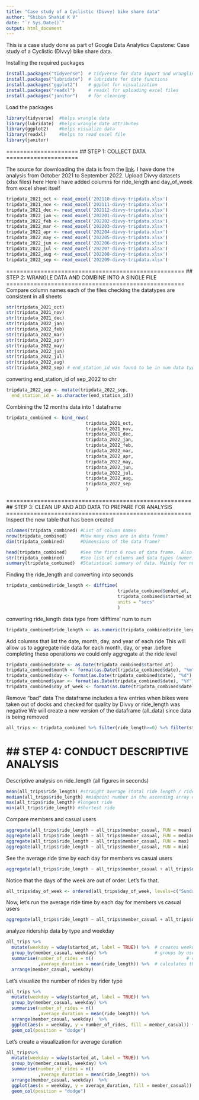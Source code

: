 ---
title: "Case study of a Cyclistic (Divvy) bike share data"
author: "Shibin Shahid K V"
date: "`r Sys.Date()`"
output: html_document
---
 
This is a case study done as part of Google Data Analytics Capstone: Case study of a Cyclistic (Divvy) bike share data.

Installing the required packages
```{r message=FALSE, warning=FALSE}
install.packages("tidyverse")  # tidyverse for data import and wrangling
install.packages("lubridate")  # lubridate for date functions
install.packages("ggplot2")    # ggplot for visualization
install.packages("readxl")     # readxl for uploading excel files
install.packages("janitor")    # for cleaning
```

Load the packages
```{r message=FALSE, warning=FALSE}
library(tidyverse)  #helps wrangle data
library(lubridate)  #helps wrangle date attributes
library(ggplot2)    #helps visualize data
library(readxl)     #helps to read excel file
library(janitor)
```

=====================
## STEP 1: COLLECT DATA
=====================

The source for downloading the data is from the [link](https://divvy-tripdata.s3.amazonaws.com/index.html).
I have done the analysis from October 2021 to September 2022.
Upload Divvy datasets (xlsx files) here
Here I have added columns for ride_length and day_of_week from excel sheet itself
```{r message=FALSE, warning=FALSE, paged.print=FALSE}
tripdata_2021_oct <- read_excel('202110-divvy-tripdata.xlsx')
tripdata_2021_nov <- read_excel('202111-divvy-tripdata.xlsx')
tripdata_2021_dec <- read_excel('202112-divvy-tripdata.xlsx')
tripdata_2022_jan <- read_excel('202201-divvy-tripdata.xlsx')
tripdata_2022_feb <- read_excel('202202-divvy-tripdata.xlsx')
tripdata_2022_mar <- read_excel('202203-divvy-tripdata.xlsx')
tripdata_2022_apr <- read_excel('202204-divvy-tripdata.xlsx')
tripdata_2022_may <- read_excel('202205-divvy-tripdata.xlsx')
tripdata_2022_jun <- read_excel('202206-divvy-tripdata.xlsx')
tripdata_2022_jul <- read_excel('202207-divvy-tripdata.xlsx')
tripdata_2022_aug <- read_excel('202208-divvy-tripdata.xlsx')
tripdata_2022_sep <- read_excel('202209-divvy-tripdata.xlsx')
```

====================================================
## STEP 2: WRANGLE DATA AND COMBINE INTO A SINGLE FILE
====================================================
Compare column names each of the files
checking the datatypes are consistent in all sheets

```{r message=FALSE, warning=FALSE}
str(tripdata_2021_oct)
str(tripdata_2021_nov)
str(tripdata_2021_dec)
str(tripdata_2022_jan)
str(tripdata_2022_feb)
str(tripdata_2022_mar)
str(tripdata_2022_apr)
str(tripdata_2022_may)
str(tripdata_2022_jun)
str(tripdata_2022_jul)
str(tripdata_2022_aug)
str(tripdata_2022_sep) # end_station_id was found to be in num data type. so it has to be converted to chr
```

converting end_station_id of sep_2022 to chr
```{r message=FALSE, warning=FALSE}
tripdata_2022_sep <- mutate(tripdata_2022_sep,
  end_station_id = as.character(end_station_id))
```

Combining the 12 months data into 1 dataframe

```{r message=FALSE, warning=FALSE}
tripdata_combined <- bind_rows(
                              tripdata_2021_oct,
                              tripdata_2021_nov,
                              tripdata_2021_dec,
                              tripdata_2022_jan,
                              tripdata_2022_feb,
                              tripdata_2022_mar,
                              tripdata_2022_apr,
                              tripdata_2022_may,
                              tripdata_2022_jun,
                              tripdata_2022_jul,
                              tripdata_2022_aug,
                              tripdata_2022_sep
                              )
```

======================================================
## STEP 3: CLEAN UP AND ADD DATA TO PREPARE FOR ANALYSIS
======================================================
Inspect the new table that has been created

```{r message=FALSE, warning=FALSE}
colnames(tripdata_combined) #List of column names
nrow(tripdata_combined)     #How many rows are in data frame?
dim(tripdata_combined)      #Dimensions of the data frame?
```

```{r echo=TRUE, message=FALSE, warning=FALSE}
head(tripdata_combined)     #See the first 6 rows of data frame.  Also tail(all_trips)
str(tripdata_combined)      #See list of columns and data types (numeric, character, etc)
summary(tripdata_combined)  #Statistical summary of data. Mainly for numerics
```

Finding the ride_length and converting into seconds

```{r message=FALSE, warning=FALSE}
tripdata_combined$ride_length <- difftime(
                                          tripdata_combined$ended_at, 
                                          tripdata_combined$started_at,
                                          units = "secs"
                                          )
```

converting ride_length data type from 'difftime' num to num
```{r message=FALSE, warning=FALSE}
tripdata_combined$ride_length <- as.numeric(tripdata_combined$ride_length)
```

Add columns that list the date, month, day, and year of each ride
This will allow us to aggregate ride data for each month, day, or year .before completing these operations we could only aggregate at the ride level
```{r message=FALSE, warning=FALSE}
tripdata_combined$date <- as.Date(tripdata_combined$started_at)               #The default format is yyyy-mm-dd
tripdata_combined$month <- format(as.Date(tripdata_combined$date), "%m")
tripdata_combined$day <- format(as.Date(tripdata_combined$date), "%d")
tripdata_combined$year <- format(as.Date(tripdata_combined$date), "%Y")
tripdata_combined$day_of_week <- format(as.Date(tripdata_combined$date), "%A")
```

Remove "bad" data
The dataframe includes a few entries when bikes were taken out of docks and checked for quality by Divvy or ride_length was negative
We will create a new version of the dataframe (all_data) since data is being removed
```{r message=FALSE, warning=FALSE}
all_trips <- tripdata_combined %>% filter(ride_length>=0) %>% filter(start_station_name != "HQ QR")
```

## STEP 4: CONDUCT DESCRIPTIVE ANALYSIS
=====================================
Descriptive analysis on ride_length (all figures in seconds)
```{r message=FALSE, warning=FALSE}
mean(all_trips$ride_length) #straight average (total ride length / rides)
median(all_trips$ride_length) #midpoint number in the ascending array of ride lengths
max(all_trips$ride_length) #longest ride
min(all_trips$ride_length) #shortest ride
```

Compare members and casual users
```{r echo=TRUE, message=FALSE, warning=FALSE}
aggregate(all_trips$ride_length ~ all_trips$member_casual, FUN = mean)
aggregate(all_trips$ride_length ~ all_trips$member_casual, FUN = median)
aggregate(all_trips$ride_length ~ all_trips$member_casual, FUN = max)
aggregate(all_trips$ride_length ~ all_trips$member_casual, FUN = min)
```

See the average ride time by each day for members vs casual users
```{r echo=TRUE, message=FALSE, warning=FALSE}
aggregate(all_trips$ride_length ~ all_trips$member_casual + all_trips$day_of_week, FUN = mean)
```

Notice that the days of the week are out of order. Let's fix that.
```{r message=FALSE, warning=FALSE}
all_trips$day_of_week <- ordered(all_trips$day_of_week, levels=c("Sunday", "Monday", "Tuesday", "Wednesday", "Thursday", "Friday", "Saturday"))
```

Now, let's run the average ride time by each day for members vs casual users
```{r echo=TRUE, message=FALSE, warning=FALSE}
aggregate(all_trips$ride_length ~ all_trips$member_casual + all_trips$day_of_week, FUN = mean)
```

analyze ridership data by type and weekday
```{r echo=TRUE, message=FALSE, warning=FALSE}
all_trips %>% 
  mutate(weekday = wday(started_at, label = TRUE)) %>%  # creates weekday field using wday()
  group_by(member_casual, weekday) %>%                  # groups by usertype and weekday
  summarise(number_of_rides = n()						          	# calculates the number of rides and average duration 
            ,average_duration = mean(ride_length)) %>% 	# calculates the average duration
  arrange(member_casual, weekday)
```

Let's visualize the number of rides by rider type
```{r echo=TRUE, message=FALSE, warning=FALSE}
all_trips %>% 
  mutate(weekday = wday(started_at, label = TRUE)) %>% 
  group_by(member_casual, weekday) %>% 
  summarise(number_of_rides = n()
            ,average_duration = mean(ride_length)) %>% 
  arrange(member_casual, weekday)  %>% 
  ggplot(aes(x = weekday, y = number_of_rides, fill = member_casual)) +
  geom_col(position = "dodge")
```

Let's create a visualization for average duration
```{r echo=TRUE, message=FALSE, warning=FALSE}
all_trips%>% 
  mutate(weekday = wday(started_at, label = TRUE)) %>% 
  group_by(member_casual, weekday) %>% 
  summarise(number_of_rides = n()
            ,average_duration = mean(ride_length)) %>% 
  arrange(member_casual, weekday)  %>% 
  ggplot(aes(x = weekday, y = average_duration, fill = member_casual)) +
  geom_col(position = "dodge")
```

